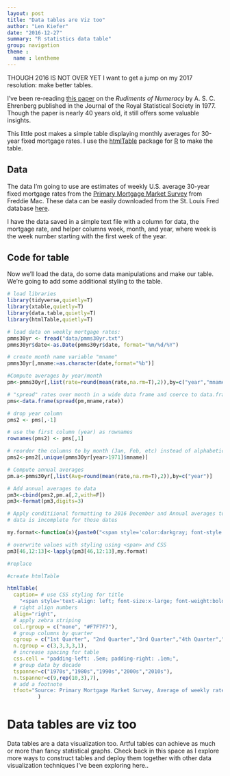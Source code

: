 ```yaml
---
layout: post
title: "Data tables are Viz too"
author: "Len Kiefer"
date: "2016-12-27"
summary: "R statistics data table"
group: navigation
theme :
  name : lentheme
---
```


THOUGH 2016 IS NOT OVER YET I want to get a jump on my 2017 resolution: make better tables.

I've been re-reading [this paper](http://www.jstor.org/stable/2344922?seq=1#page_scan_tab_contents) on the *Rudiments of Numeracy* by A. S. C. Ehrenberg published in the Journal of the Royal Statistical Society in 1977.  Though the paper is nearly 40 years old, it still offers some valuable insights.

This little post makes a simple table displaying monthly averages for 30-year fixed mortgage rates. I use the [htmlTable](https://cran.r-project.org/web/packages/htmlTable/index.html) package for [R](https://www.r-project.org/) to make the table.


## Data

The data I'm going to use are estimates of weekly U.S. average 30-year fixed mortgage rates from the [Primary Mortgage Market Survey](http://www.freddiemac.com/pmms/index.html) from Freddie Mac. These data can be easily downloaded from the St. Louis Fred database [here](http://bit.ly/2hli7Sh).

I have the data saved in a simple text file with a column for data, the mortgage rate, and helper columns week, month, and year, where week is the week number starting with the first week of the year.

## Code for table

Now we'll load the data, do some data manipulations and make our table.  We're going to add some additional styling to the table.

```r
# load libraries
library(tidyverse,quietly=T)
library(xtable,quietly=T)
library(data.table,quietly=T)
library(htmlTable,quietly=T)

# load data on weekly mortgage rates:
pmms30yr <- fread("data/pmms30yr.txt")
pmms30yr$date<-as.Date(pmms30yr$date, format="%m/%d/%Y")

# create month name variable "mname"
pmms30yr[,mname:=as.character(date,format="%b")]

#Compute averages by year/month
pm<-pmms30yr[,list(rate=round(mean(rate,na.rm=T),2)),by=c("year","mname")]

# "spread" rates over month in a wide data frame and coerce to data.frame
pms<-data.frame(spread(pm,mname,rate))

# drop year column
pms2 <- pms[,-1]

# use the first column (year) as rownames 
rownames(pms2) <- pms[,1]

# reorder the columns to by month (Jan, Feb, etc) instead of alphabetically (Apr, Aug, etc.)
pms2<-pms2[,unique(pmms30yr[year>1971]$mname)]

# Compute annual averages
pm.a<-pmms30yr[,list(Avg=round(mean(rate,na.rm=T),2)),by=c("year")]

# Add annual averages to data
pm3<-cbind(pms2,pm.a[,2,with=F])
pm3<-format(pm3,digits=3)

# Apply conditiional formatting to 2016 December and Annual averages to reflect fact that
# data is incomplete for those dates

my.format<-function(x){paste0("<span style='color:darkgray; font-style:italic'>",x,"*</span>")}

# overwrite values with styling using <span> and CSS
pm3[46,12:13]<-lapply(pm3[46,12:13],my.format)

#replace 

#create htmlTable

htmlTable(
  caption= # use CSS styling for title
    "<span style='text-align: left; font-size:x-large; font-weight:bold'>30-year Fixed Mortgage Rates in Percentage Points</span>",pm3, 
  # right align numbers
  align="right",
  # apply zebra striping
  col.rgroup = c("none", "#F7F7F7"),
  # group columns by quarter
  cgroup = c("1st Quarter", "2nd Quarter","3rd Quarter","4th Quarter","Annual"),
  n.cgroup = c(3,3,3,3,1),
  # increase spacing for table
  css.cell = "padding-left: .5em; padding-right: .1em;",
  # group data by decade
  tspanner=c("1970s","1980s","1990s","2000s","2010s"),
  n.tspanner=c(9,rep(10,3),7),
  # add a footnote
  tfoot="Source: Primary Mortgage Market Survey, Average of weekly rates\nData through 12/27/2016, <span style='color:darkgray; font-style:italic'>*based on year-to-date values</span>"
          )
```

# Data tables are viz too

Data tables are a data visualization too. Artful tables can achieve as much or more than fancy statistical graphs. Check back in this space as I explore more ways to construct tables and deploy them together with other data visualization techniques I've been exploring here..
